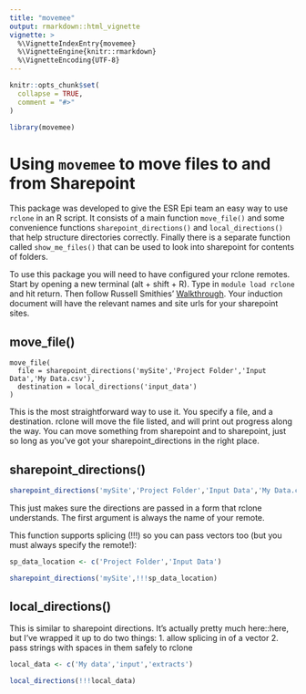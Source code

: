 ```yaml
---
title: "movemee"
output: rmarkdown::html_vignette
vignette: >
  %\VignetteIndexEntry{movemee}
  %\VignetteEngine{knitr::rmarkdown}
  %\VignetteEncoding{UTF-8}
---
```


```r
knitr::opts_chunk$set(
  collapse = TRUE,
  comment = "#>"
)
```

```r
library(movemee)
```

# Using `movemee` to move files to and from Sharepoint

This package was developed to give the ESR Epi team an easy way to use `rclone` in an R script. It consists of a main function `move_file()` and some convenience functions `sharepoint_directions()` and `local_directions()` that help structure directories correctly. Finally there is a separate function called `show_me_files()` that can be used to look into sharepoint for contents of folders. 

To use this package you will need to have configured your rclone remotes. Start by opening a new terminal (alt + shift + R). Type in `module load rclone` and hit return. Then follow Russell Smithies' [Walkthrough](). Your induction document will have the relevant names and site urls for your sharepoint sites.

## move_file()

```
move_file(
  file = sharepoint_directions('mySite','Project Folder','Input Data','My Data.csv'),
  destination = local_directions('input_data')
)

```

This is the most straightforward way to use it. You specify a file, and a destination. rclone will move the file listed, and will print out progress along the way. You can move something from sharepoint and to sharepoint, just so long as you've got your sharepoint_directions in the right place.

## sharepoint_directions()

```r

sharepoint_directions('mySite','Project Folder','Input Data','My Data.csv')

```
This just makes sure the directions are passed in a form that rclone understands. The first argument is always the name of your remote. 

This function supports splicing (!!!) so you can pass vectors too (but you must always specify the remote!):

```r

sp_data_location <- c('Project Folder','Input Data')

sharepoint_directions('mySite',!!!sp_data_location)

```

## local_directions()

This is similar to sharepoint directions. It's actually pretty much here::here, but I've wrapped it up to do two things:
1. allow splicing in of a vector
2. pass strings with spaces in them safely to rclone

```r

local_data <- c('My data','input','extracts')

local_directions(!!!local_data)
```
